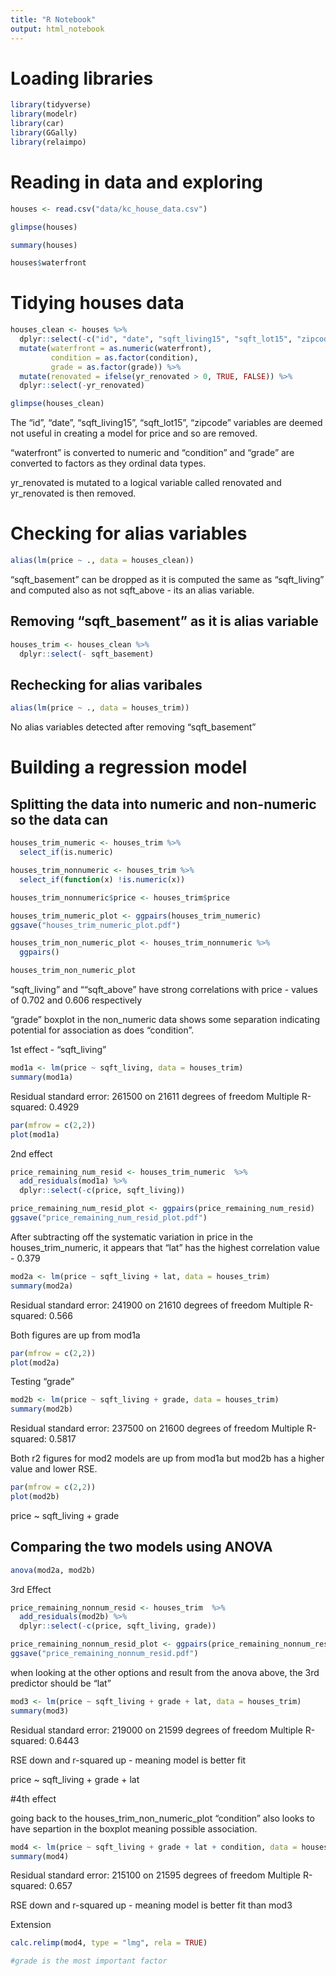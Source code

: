 ```yaml
---
title: "R Notebook"
output: html_notebook
---
```

# Loading libraries 
```r
library(tidyverse)
library(modelr)
library(car)
library(GGally)
library(relaimpo)
```

# Reading in data and exploring 

```r
houses <- read.csv("data/kc_house_data.csv")

glimpse(houses)

summary(houses)
```

```r
houses$waterfront
```


# Tidying houses data 

```r
houses_clean <- houses %>% 
  dplyr::select(-c("id", "date", "sqft_living15", "sqft_lot15", "zipcode")) %>% 
  mutate(waterfront = as.numeric(waterfront),
         condition = as.factor(condition),
         grade = as.factor(grade)) %>% 
  mutate(renovated = ifelse(yr_renovated > 0, TRUE, FALSE)) %>%
  dplyr::select(-yr_renovated)

glimpse(houses_clean)
```

The "id", "date", "sqft_living15", "sqft_lot15", "zipcode" variables are deemed not useful in creating a model for price and so are removed. 

"waterfront" is converted to numeric and "condition" and "grade" are converted to factors as they ordinal data types.

yr_renovated is mutated to a logical variable called renovated and yr_renovated is then removed.


# Checking for alias variables 

```r

alias(lm(price ~ ., data = houses_clean))

```

"sqft_basement" can be dropped as it is computed the same as "sqft_living" and computed also as not sqft_above - its an alias variable.


## Removing "sqft_basement" as it is alias variable
```r
houses_trim <- houses_clean %>% 
  dplyr::select(- sqft_basement)
```

## Rechecking for alias varibales 

```r

alias(lm(price ~ ., data = houses_trim))
```

No alias variables detected after removing "sqft_basement"

# Building a regression model

## Splitting the data into numeric and non-numeric so the data can 

```r
houses_trim_numeric <- houses_trim %>%
  select_if(is.numeric)

houses_trim_nonnumeric <- houses_trim %>%
  select_if(function(x) !is.numeric(x))

houses_trim_nonnumeric$price <- houses_trim$price

```

```r
houses_trim_numeric_plot <- ggpairs(houses_trim_numeric)
ggsave("houses_trim_numeric_plot.pdf")

```

```r
houses_trim_non_numeric_plot <- houses_trim_nonnumeric %>% 
  ggpairs()

houses_trim_non_numeric_plot
```

"sqft_living" and ""sqft_above" have strong correlations with price -  values of 0.702 and 0.606 respectively

"grade" boxplot in the non_numeric data shows some separation indicating potential for association as does "condition".


1st effect - "sqft_living"

```r
mod1a <- lm(price ~ sqft_living, data = houses_trim)
summary(mod1a)
```

Residual standard error: 261500 on 21611 degrees of freedom
Multiple R-squared:  0.4929

```r
par(mfrow = c(2,2))
plot(mod1a)
```

2nd effect 

```r
price_remaining_num_resid <- houses_trim_numeric  %>% 
  add_residuals(mod1a) %>% 
  dplyr::select(-c(price, sqft_living))
```

```r
price_remaining_num_resid_plot <- ggpairs(price_remaining_num_resid)
ggsave("price_remaining_num_resid_plot.pdf")
```

After subtracting off the systematic variation in price in the houses_trim_numeric, it appears that "lat" has the highest correlation value - 0.379

```r
mod2a <- lm(price ~ sqft_living + lat, data = houses_trim)
summary(mod2a)
```

Residual standard error: 241900 on 21610 degrees of freedom
Multiple R-squared:  0.566

Both figures are up from mod1a

```r
par(mfrow = c(2,2))
plot(mod2a)
```

Testing "grade"

```r
mod2b <- lm(price ~ sqft_living + grade, data = houses_trim)
summary(mod2b)
```

Residual standard error: 237500 on 21600 degrees of freedom
Multiple R-squared:  0.5817


Both r2 figures for mod2 models are up from mod1a but mod2b has a higher value and lower RSE.

```r
par(mfrow = c(2,2))
plot(mod2b)
```

price ~ sqft_living + grade

## Comparing the two models using ANOVA

```r
anova(mod2a, mod2b)
```


3rd Effect 

```r
price_remaining_nonnum_resid <- houses_trim  %>% 
  add_residuals(mod2b) %>% 
  dplyr::select(-c(price, sqft_living, grade))
```

```r
price_remaining_nonnum_resid_plot <- ggpairs(price_remaining_nonnum_resid)
ggsave("price_remaining_nonnum_resid.pdf")
```

when looking at the other options and result from the anova above, the 3rd predictor should be "lat"


```r
mod3 <- lm(price ~ sqft_living + grade + lat, data = houses_trim)
summary(mod3)
```

Residual standard error: 219000 on 21599 degrees of freedom
Multiple R-squared:  0.6443

RSE down and r-squared up -  meaning model is better fit 

price ~ sqft_living + grade + lat

#4th effect

going back to the houses_trim_non_numeric_plot "condition" also looks to have separtion in the boxplot meaning possible association.


```r
mod4 <- lm(price ~ sqft_living + grade + lat + condition, data = houses_trim)
summary(mod4)
```

Residual standard error: 215100 on 21595 degrees of freedom
Multiple R-squared:  0.657

RSE down and r-squared up -  meaning model is better fit than mod3

Extension 

```r
calc.relimp(mod4, type = "lmg", rela = TRUE)

#grade is the most important factor
```

